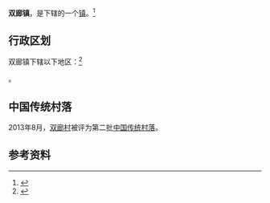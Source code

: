 {{中国乡级行政区|53/29/01/109/000
|景观照片文件名 = 双廊古镇 Shuanglang Town - panoramio.jpg
|景观照片描述 = 双廊古镇
|位置图文件名 = [[File:双廊镇位置图.svg|200px]]
|位置图描述 = 双廊镇在大理市的位置
|领导职位 = 镇长
|领导名称 = 茶文光<ref>{{Cite web |date=2022-04-22 |title=大理市双廊镇机关机构设置 |url=http://www.yndali.gov.cn/dlszf/c106682/202204/31a5de67b9ac4bba85c86449b6756b02.shtml |website=大理市人民政府 |access-date=2022-06-20}}</ref>
|领导职位2 = 党委书记
|领导名称2 = 杨游寰
|政府驻地 = 双廊村民族文化街283号<ref>{{cite book|author1=段丽元 主编|author2=中华人民共和国民政部|title=中华人民共和国政区大典·云南省卷|location=北京|publisher=中国社会出版社|year=2016|isbn=978-7-5087-5306-5|ref={{sfnref|中华人民共和国政区大典|2016}}|pages=2355}}</ref>
|毗邻行政区 = 东：[[宾川县|宾川县]]<br>南：[[挖色镇|挖色镇]]<br>西：[[洱海|洱海]]<br>北：[[上关镇_(大理市)|上关镇]]、[[鹤庆县|鹤庆县]]
|总面积 = 218.28平方千米
|总人口 = 17,899<ref>{{Cite web |date=2021-07-02 |title=大理市第七次全国人口普查主要数据公报 |url=https://mp.weixin.qq.com/s/9omNqFLNKbyS3USr313TlA |website=大理统计 |access-date=2022-06-13}}</ref>
|总人口年份 = 2020
}}

'''双廊镇'''，是{{PRC admin/fullname|53/29/01/109/000|3}}下辖的一个[[行政建制镇|镇]]。<ref>{{PRC admin/ref sgc|{{PRC admin/parent|53/29/01/109/000}}}}</ref>

== 行政区划 ==

双廊镇下辖以下地区：<ref>{{PRC admin/ref sgc|53/29/01/109/000}}</ref>

{{PRC admin/children|53/29/01/109/000}}。

==中国传统村落==
2013年8月，[[双廊村|双廊村]]被评为第二批[[中国传统村落|中国传统村落]]。

== 参考资料 ==

{{reflist}}

{{行政区划小作品}}
{{PRC admin/navcat|53/29/01/109/000}}
